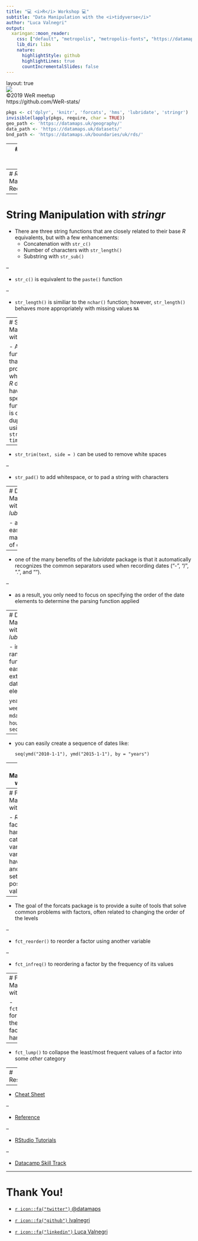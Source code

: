 ```yaml
---
title: "💻 <i>R</i> Workshop 💻"
subtitle: "Data Manipulation with the <i>tidyverse</i>"
author: "Luca Valnegri"
output:
  xaringan::moon_reader:
    css: ["default", "metropolis", "metropolis-fonts", "https://datamaps.uk/helpers/xaringan/xari.css"]
    lib_dir: libs
    nature:
      highlightStyle: github
      highlightLines: true
      countIncrementalSlides: false
---
```

layout: true
<div class="wer-header"> <img class="logo" src="https://datamaps.uk/helpers/xaringan/logo_white.png"/> </div>
<div class="wer-footer"> <span> &copy;2019 WeR meetup <br> https://github.com/WeR-stats/ </span> </div>

```r
pkgs <- c('dplyr', 'knitr', 'forcats', 'hms', 'lubridate', 'stringr')
invisible(lapply(pkgs, require, char = TRUE))
geo_path <- 'https://datamaps.uk/geography/'
data_path <- 'https://datamaps.uk/datasets/'
bnd_path <- 'https://datamaps.uk/boundaries/uk/rds/'
```

---
# *R* Data Types Recap





---
# *R* Data Manipulation Recap





---
# String Manipulation with *stringr*

 - There are three string functions that are closely related to their base *R* equivalents, but with a few enhancements:
    - Concatenation with `str_c()`
    - Number of characters with `str_length()`
    - Substring with `str_sub()`

--
  
 - `str_c()` is equivalent to the `paste()` function

--

 - `str_length()` is similiar to the `nchar()` function; however, `str_length()` behaves more appropriately with missing values `NA`

---
# String Manipulation with *stringr*

 - A new functionality that *stringr* provides in which *base R* does not have a specific function for is character duplication using `str_dup(x, times = n)`

--

 - `str_trim(text, side = )` can be used to remove white spaces

--

 - `str_pad()` to add whitespace, or to pad a string with characters

---
# Date Manipulation with *lubridate*

 - allows easier manipulation of dates

--

 - one of the many benefits of the *lubridate* package is that it automatically recognizes the common separators used when recording dates ("-", "/", ".", and ""). 
 
--

 - as a result, you only need to focus on specifying the order of the date elements to determine the parsing function applied

---
# Date Manipulation with *lubridate*

 - includes a range of function for easier extraction of date elements:
 
   `year`, `month`, `week`, `yday`, `mday`, `wday`, `hour`, `minute`, `second()`

--

 - you can easily create a sequence of dates like:
 
   `seq(ymd("2010-1-1"), ymd("2015-1-1"), by = "years")`


---
# Time Manipulation with *hms*




---
# Factor Manipulation with *forcats*

 - *R* uses factors to handle categorical variables, variables that have a fixed and known set of possible values. 

--

 - The goal of the forcats package is to provide a suite of tools that solve common problems with factors, often related to changing the order of the levels

--

 - `fct_reorder()` to reorder a factor using another variable

--

 - `fct_infreq()` to reordering a factor by the frequency of its values

---
# Factor Manipulation with *forcats*


 - `fct_relevel()` for changing the order of a factor by hand

--

 - `fct_lump()` to collapse the least/most frequent values of a factor into some *other* category


---
# Resources

--

 - [Cheat Sheet]()
 
--

 - [Reference]()
 
--

 - [RStudio Tutorials]()

--

 - [Datacamp Skill Track]()


---
# Thank You!

 - [`r icon::fa("twitter")` @datamaps](https://twitter.com/datamaps)

 - [`r icon::fa("github")` lvalnegri](https://github.com/lvalnegri)
 
 - [`r icon::fa("linkedin")` Luca Valnegri](https://www.linkedin.com/in/lucavalnegri)
